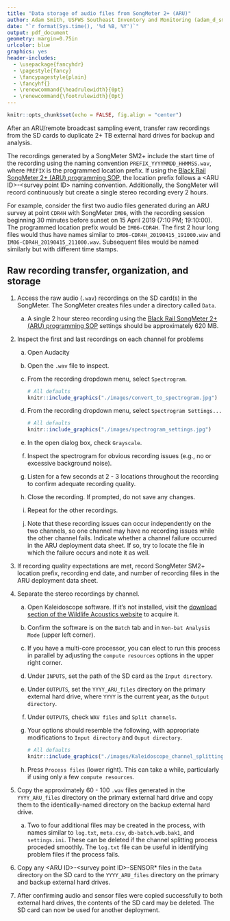 ```yaml
---
title: "Data storage of audio files from SongMeter 2+ (ARU)"
author: Adam Smith, USFWS Southeast Inventory and Monitoring (adam_d_smith@fws.gov)
date: "`r format(Sys.time(), '%d %B, %Y')`"
output: pdf_document
geometry: margin=0.75in
urlcolor: blue
graphics: yes
header-includes:
  - \usepackage{fancyhdr}
  - \pagestyle{fancy}
  - \fancypagestyle{plain}
  - \fancyhf{}
  - \renewcommand{\headrulewidth}{0pt}
  - \renewcommand{\footrulewidth}{0pt}
---
```


```r
knitr::opts_chunk$set(echo = FALSE, fig.align = "center")
```

\fontsize{12}{14}
\selectfont

After an ARU/remote broadcast sampling event, transfer raw recordings from the SD cards to duplicate 2+ TB external hard drives for backup and analysis.

The recordings generated by a SongMeter SM2+ include the start time of the recording using the naming convention `PREFIX_YYYYMMDD_HHMMSS.wav`, where `PREFIX` is the programmed location prefix. If using the [Black Rail SongMeter 2+ (ARU) programming SOP](https://drive.google.com/open?id=1LFW3eHGa8eNBBsS4xyqox6vrlnHqznlE), the location prefix follows a \<ARU ID\>-\<survey point ID\> naming convention. Additionally, the SongMeter will record continuously but create a single stereo recording every 2 hours.

For example, consider the first two audio files generated during an ARU survey at point `CDR4H` with SongMeter `IM06`, with the recording session beginning 30 minutes before sunset on 15 April 2019 (7:10 PM; 19:10:00). The programmed location prefix would be `IM06-CDR4H`. The first 2 hour long files would thus have names similar to `IM06-CDR4H_20190415_191000.wav` and `IM06-CDR4H_20190415_211000.wav`. Subsequent files would be named similarly but with different time stamps.

## Raw recording transfer, organization, and storage

1. Access the raw audio (`.wav`) recordings on the SD card(s) in the SongMeter. The SongMeter creates files under a directory called `Data`. 
    a. A single 2 hour stereo recording using the [Black Rail SongMeter 2+ (ARU) programming SOP](https://drive.google.com/open?id=1LFW3eHGa8eNBBsS4xyqox6vrlnHqznlE) settings should be approximately 620 MB.

1. Inspect the first and last recordings on each channel for problems
    a. Open Audacity
    b. Open the `.wav` file to inspect.
    c. From the recording dropdown menu, select `Spectrogram`.
    
        ```r
        # All defaults
        knitr::include_graphics("./images/convert_to_spectrogram.jpg")
        ```

    d. From the recording dropdown menu, select `Spectrogram Settings...`

        ```r
        # All defaults
        knitr::include_graphics("./images/spectrogram_settings.jpg")
        ```

    e. In the open dialog box, check `Grayscale`.
    f. Inspect the spectrogram for obvious recording issues (e.g., no or excessive background noise).  
    g. Listen for a few seconds at 2 - 3 locations throughout the recording to confirm adequate recording quality.
    h. Close the recording. If prompted, do not save any changes.
    i. Repeat for the other recordings.
    j. Note that these recording issues can occur independently on the two channels, so one channel may have no recording issues while the other channel fails. Indicate whether a channel failure occurred in the ARU deployment data sheet. If so, try to locate the file in which the failure occurs and note it as well.

1. If recording quality expectations are met, record SongMeter SM2+ location prefix, recording end date, and number of recording files in the ARU deployment data sheet.

1. Separate the stereo recordings by channel.
    a. Open Kaleidoscope software. If it's not installed, visit the [download section of the Wildlife Acoustics website](https://www.wildlifeacoustics.com/download/kaleidoscope-software) to acquire it.
    b. Confirm the software is on the `Batch` tab and in `Non-bat Analysis Mode` (upper left corner).
    c. If you have a multi-core processor, you can elect to run this process in parallel by adjusting the `compute resources` options in the upper right corner.
    d. Under `INPUTS`, set the path of the SD card as the `Input directory`.
    e. Under `OUTPUTS`, set the `YYYY_ARU_files` directory on the primary external hard drive, where `YYYY` is the current year, as the `Output directory`.
    f. Under `OUTPUTS`, check `WAV files` and `Split channels`. 
    g. Your options should resemble the following, with appropriate modifications to `Input directory` and `Ouput directory`.
    
        ```r
        # All defaults
        knitr::include_graphics("./images/Kaleidoscope_channel_splitting.jpg")
        ```
        
    h. Press `Process files` (lower right). This can take a while, particularly if using only a few `compute resources`.

1. Copy the approximately 60 - 100 `.wav` files generated in the `YYYY_ARU_files` directory on the primary external hard drive and copy them to the identically-named directory on the backup external hard drive.
    a. Two to four additional files may be created in the process, with names similar to `log.txt`, `meta.csv`, `db-batch.wdb.bak1`, and `settings.ini`. These can be deleted if the channel splitting process proceded smoothly. The `log.txt` file can be useful in identifying problem files if the process fails.

1. Copy any  \<ARU ID\>-\<survey point ID\>-SENSOR* files in the `Data` directory on the SD card to the `YYYY_ARU_files` directory on the primary and backup external hard drives.

1. After confirming audio and sensor files were copied successfully to both external hard drives, the contents of the SD card may be deleted. The SD card can now be used for another deployment.
